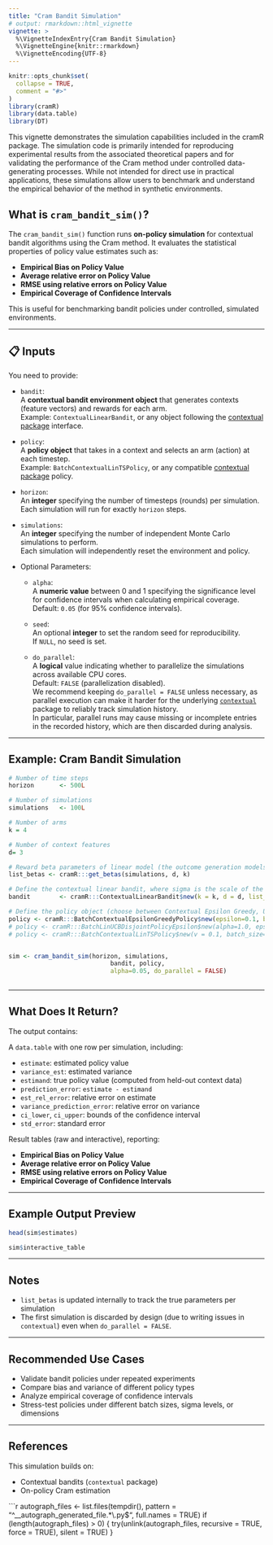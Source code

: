 ```yaml
---
title: "Cram Bandit Simulation"
# output: rmarkdown::html_vignette
vignette: >
  %\VignetteIndexEntry{Cram Bandit Simulation}
  %\VignetteEngine{knitr::rmarkdown}
  %\VignetteEncoding{UTF-8}
---
```


```r
knitr::opts_chunk$set(
  collapse = TRUE,
  comment = "#>"
)
library(cramR)
library(data.table)
library(DT)
```


This vignette demonstrates the simulation capabilities included in the cramR package. The simulation code is primarily intended for reproducing experimental results from the associated theoretical papers and for validating the performance of the Cram method under controlled data-generating processes. While not intended for direct use in practical applications, these simulations allow users to benchmark and understand the empirical behavior of the method in synthetic environments.

## What is `cram_bandit_sim()`?

The `cram_bandit_sim()` function runs **on-policy simulation** for contextual bandit algorithms using the Cram method. It evaluates the statistical properties of policy value estimates such as:

- **Empirical Bias on Policy Value**
- **Average relative error on Policy Value**
- **RMSE using relative errors on Policy Value**
- **Empirical Coverage of Confidence Intervals**


This is useful for benchmarking bandit policies under controlled, simulated environments.

---

## 📋 Inputs

You need to provide:

- `bandit`:  
  A **contextual bandit environment object** that generates contexts (feature vectors) and rewards for each arm.  
  Example: `ContextualLinearBandit`, or any object following the [contextual package](https://github.com/Nth-iteration-labs/contextual) interface.

- `policy`:  
  A **policy object** that takes in a context and selects an arm (action) at each timestep.  
  Example: `BatchContextualLinTSPolicy`, or any compatible [contextual package](https://github.com/Nth-iteration-labs/contextual) policy.

- `horizon`:  
  An **integer** specifying the number of timesteps (rounds) per simulation.  
  Each simulation will run for exactly `horizon` steps.

- `simulations`:  
  An **integer** specifying the number of independent Monte Carlo simulations to perform.  
  Each simulation will independently reset the environment and policy.

- Optional Parameters:
  - `alpha`:  
    A **numeric value** between 0 and 1 specifying the significance level for confidence intervals when calculating empirical coverage.  
    Default: `0.05` (for 95% confidence intervals).
  
  - `seed`:  
    An optional **integer** to set the random seed for reproducibility.  
    If `NULL`, no seed is set.

  - `do_parallel`:  
    A **logical** value indicating whether to parallelize the simulations across available CPU cores.  
  Default: `FALSE` (parallelization disabled).  
  We recommend keeping `do_parallel = FALSE` unless necessary, as parallel execution can make it harder for the underlying [`contextual`](https://github.com/Nth-iteration-labs/contextual) package to reliably track simulation history.  
  In particular, parallel runs may cause missing or incomplete entries in the recorded history, which are then discarded during analysis.
  
---

## Example: Cram Bandit Simulation

```r


# Number of time steps
horizon       <- 500L

# Number of simulations 
simulations   <- 100L

# Number of arms
k = 4

# Number of context features
d= 3

# Reward beta parameters of linear model (the outcome generation models, one for each arm, are linear with arm-specific parameters betas)
list_betas <- cramR:::get_betas(simulations, d, k)

# Define the contextual linear bandit, where sigma is the scale of the noise in the outcome linear model
bandit        <- cramR:::ContextualLinearBandit$new(k = k, d = d, list_betas = list_betas, sigma = 0.3)

# Define the policy object (choose between Contextual Epsilon Greedy, UCB Disjoint and Thompson Sampling)
policy <- cramR:::BatchContextualEpsilonGreedyPolicy$new(epsilon=0.1, batch_size=5)
# policy <- cramR:::BatchLinUCBDisjointPolicyEpsilon$new(alpha=1.0, epsilon=0.1, batch_size=1)
# policy <- cramR:::BatchContextualLinTSPolicy$new(v = 0.1, batch_size=1)


sim <- cram_bandit_sim(horizon, simulations,
                            bandit, policy,
                            alpha=0.05, do_parallel = FALSE)
  
```

---

## What Does It Return?

The output contains:

A `data.table` with one row per simulation, including:

- `estimate`: estimated policy value  
- `variance_est`: estimated variance  
- `estimand`: true policy value (computed from held-out context data)  
- `prediction_error`: `estimate - estimand`  
- `est_rel_error`: relative error on estimate  
- `variance_prediction_error`: relative error on variance  
- `ci_lower`, `ci_upper`: bounds of the confidence interval  
- `std_error`: standard error  

Result tables (raw and interactive), reporting:

- **Empirical Bias on Policy Value**
- **Average relative error on Policy Value**
- **RMSE using relative errors on Policy Value**
- **Empirical Coverage of Confidence Intervals**

---

## Example Output Preview

```r
head(sim$estimates)
```

```r
sim$interactive_table
```

---

## Notes

- `list_betas` is updated internally to track the true parameters per simulation  
- The first simulation is discarded by design (due to writing issues in `contextual`) even when `do_parallel = FALSE`.

---

## Recommended Use Cases

- Validate bandit policies under repeated experiments  
- Compare bias and variance of different policy types  
- Analyze empirical coverage of confidence intervals  
- Stress-test policies under different batch sizes, sigma levels, or dimensions

---

## References

This simulation builds on:

- Contextual bandits (`contextual` package)  
- On-policy Cram estimation  

```r
autograph_files <- list.files(tempdir(), pattern = "^__autograph_generated_file.*\\.py$", full.names = TRUE)
if (length(autograph_files) > 0) {
  try(unlink(autograph_files, recursive = TRUE, force = TRUE), silent = TRUE)
}

